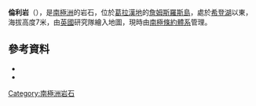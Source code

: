 '''倫利岩'''（{{lang-en|Lonely Rock}}），是[[南極洲|南極洲]]的岩石，位於[[葛拉漢地|葛拉漢地]]的[[詹姆斯羅斯島|詹姆斯羅斯島]]，處於[[希登湖|希登湖]]以東，海拔高度7米，由[[英國|英國]]研究隊繪入地圖，現時由[[南極條約體系|南極條約體系]]管理。

==參考資料==
*{{cite gnis | type = antarid | id = 8983| name = Lonely Rock | accessdate = 2013-06-30}}
*{{usgs-gazetteer|id=8983}}

{{coord|64|6|S|57|3|W|source:GNIS|display=title}}

{{DEFAULTSORT:Lonely Rock}}
[[Category:南極洲岩石|Category:南極洲岩石]]


{{JamesRossIsland-geo-stub}}